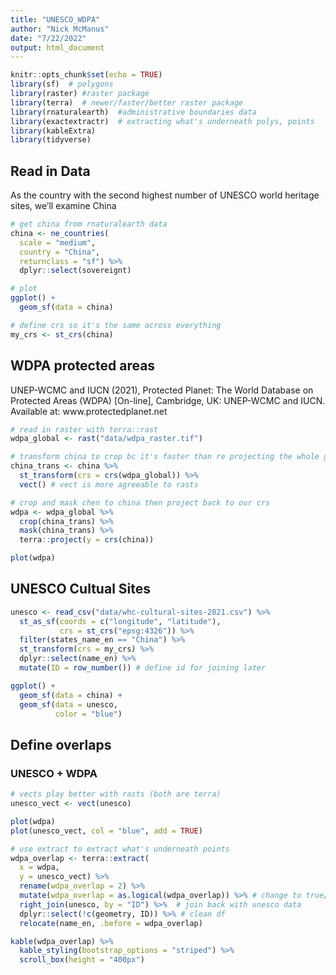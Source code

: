 ```yaml
---
title: "UNESCO_WDPA"
author: "Nick McManus"
date: "7/22/2022"
output: html_document
---
```


```r
knitr::opts_chunk$set(echo = TRUE)
library(sf)  # polygons
library(raster) #raster package
library(terra)  # newer/faster/better raster package
library(rnaturalearth)  #administrative boundaries data
library(exactextractr)  # extracting what's underneath polys, points
library(kableExtra)
library(tidyverse)
```

## Read in Data

As the country with the second highest number of UNESCO world heritage sites, we'll examine China

```r
# get china from rnaturalearth data
china <- ne_countries(
  scale = "medium",
  country = "China",
  returnclass = "sf") %>% 
  dplyr::select(sovereignt)

# plot
ggplot() +
  geom_sf(data = china)
```

```r
# define crs so it's the same across everything
my_crs <- st_crs(china)
```


## WDPA protected areas
UNEP-WCMC and IUCN (2021), Protected Planet: The World Database on Protected Areas (WDPA) [On-line], Cambridge, UK: UNEP-WCMC and IUCN. Available at: www.protectedplanet.net
```r
# read in raster with terra::rast
wdpa_global <- rast("data/wdpa_raster.tif") 

# transform china to crop bc it's faster than re projecting the whole global raster
china_trans <- china %>% 
  st_transform(crs = crs(wdpa_global)) %>% 
  vect() # vect is more agreeable to rasts

# crop and mask chen to china then project back to our crs
wdpa <- wdpa_global %>% 
  crop(china_trans) %>% 
  mask(china_trans) %>% 
  terra::project(y = crs(china))

plot(wdpa)
```
 

## UNESCO Cultual Sites

```r
unesco <- read_csv("data/whc-cultural-sites-2021.csv") %>% 
  st_as_sf(coords = c("longitude", "latitude"),
           crs = st_crs("epsg:4326")) %>% 
  filter(states_name_en == "China") %>%
  st_transform(crs = my_crs) %>% 
  dplyr::select(name_en) %>% 
  mutate(ID = row_number()) # define id for joining later

ggplot() + 
  geom_sf(data = china) + 
  geom_sf(data = unesco, 
          color = "blue") 
```



## Define overlaps
### UNESCO + WDPA
```r
# vects play better with rasts (both are terra)
unesco_vect <- vect(unesco)

plot(wdpa)
plot(unesco_vect, col = "blue", add = TRUE)
```

```r
# use extract to extract what's underneath points
wdpa_overlap <- terra::extract(
  x = wdpa,
  y = unesco_vect) %>% 
  rename(wdpa_overlap = 2) %>% 
  mutate(wdpa_overlap = as.logical(wdpa_overlap)) %>% # change to true/false 
  right_join(unesco, by = "ID") %>%  # join back with unesco data
  dplyr::select(!c(geometry, ID)) %>% # clean df
  relocate(name_en, .before = wdpa_overlap)

kable(wdpa_overlap) %>% 
  kable_styling(bootstrap_options = "striped") %>% 
  scroll_box(height = "400px")
```

